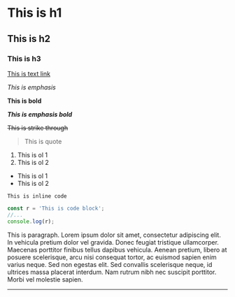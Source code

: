 # This is h1

## This is h2

### This is h3

[This is text link](http://mimikyu.netlify.app/)

*This is emphasis*

**This is bold**

***This is emphasis bold***

~~This is strike through~~

> This is quote

1. This is ol 1
2. This is ol 2

- This is ol 1
- This is ol 2

`This is inline code`

```js
const r = 'This is code block';
//...
console.log(r);
```

This is paragraph. Lorem ipsum dolor sit amet, consectetur adipiscing elit. In vehicula pretium dolor vel gravida. Donec feugiat tristique ullamcorper. Maecenas porttitor finibus tellus dapibus vehicula. Aenean pretium, libero at posuere scelerisque, arcu nisi consequat tortor, ac euismod sapien enim varius neque. Sed non egestas elit. Sed convallis scelerisque neque, id ultrices massa placerat interdum. Nam rutrum nibh nec suscipit porttitor. Morbi vel molestie sapien.

***

<PostImage
  src="https://www.joshwcomeau.com/_next/image/?url=%2Fimages%2Fterminal-for-js-devs%2Ft-cd-up.png&w=1920&q=75"
  width={4096}
  height={2258}
  alt="This is image"
  title="This is image"
/>
